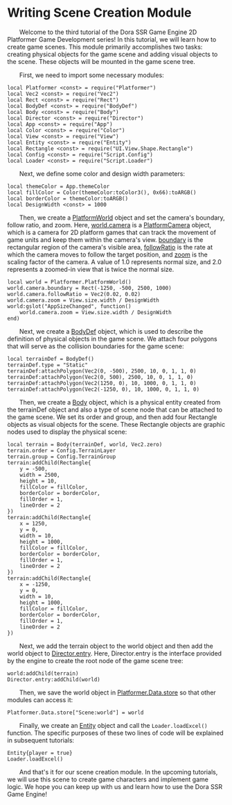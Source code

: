 # Writing Scene Creation Module

&emsp;&emsp;Welcome to the third tutorial of the Dora SSR Game Engine 2D Platformer Game Development series! In this tutorial, we will learn how to create game scenes. This module primarily accomplishes two tasks: creating physical objects for the game scene and adding visual objects to the scene. These objects will be mounted in the game scene tree.

&emsp;&emsp;First, we need to import some necessary modules:

```tl title="Script/Scene.tl"
local Platformer <const> = require("Platformer")
local Vec2 <const> = require("Vec2")
local Rect <const> = require("Rect")
local BodyDef <const> = require("BodyDef")
local Body <const> = require("Body")
local Director <const> = require("Director")
local App <const> = require("App")
local Color <const> = require("Color")
local View <const> = require("View")
local Entity <const> = require("Entity")
local Rectangle <const> = require("UI.View.Shape.Rectangle")
local Config <const> = require("Script.Config")
local Loader <const> = require("Script.Loader")
```

&emsp;&emsp;Next, we define some color and design width parameters:

```tl title="Script/Scene.tl"
local themeColor = App.themeColor
local fillColor = Color(themeColor:toColor3(), 0x66):toARGB()
local borderColor = themeColor:toARGB()
local DesignWidth <const> = 1000
```

&emsp;&emsp;Then, we create a [PlatformWorld](/docs/api/Class/Platformer/PlatformWorld) object and set the camera's boundary, follow ratio, and zoom. Here, [world.camera](/docs/api/Class/Platformer/PlatformWorld#camera) is a [PlatformCamera](/docs/api/Class/Platformer/PlatformCamera) object, which is a camera for 2D platform games that can track the movement of game units and keep them within the camera's view. [boundary](/docs/api/Class/Platformer/PlatformCamera#boundary) is the rectangular region of the camera's visible area, [followRatio](/docs/api/Class/Platformer/PlatformCamera#followratio) is the rate at which the camera moves to follow the target position, and [zoom](/docs/api/Class/Platformer/PlatformCamera#zoom) is the scaling factor of the camera. A value of 1.0 represents normal size, and 2.0 represents a zoomed-in view that is twice the normal size.

```tl title="Script/Scene.tl"
local world = Platformer.PlatformWorld()
world.camera.boundary = Rect(-1250, -500, 2500, 1000)
world.camera.followRatio = Vec2(0.02, 0.02)
world.camera.zoom = View.size.width / DesignWidth
world:gslot("AppSizeChanged", function()
	world.camera.zoom = View.size.width / DesignWidth
end)
```

&emsp;&emsp;Next, we create a [BodyDef](/docs/api/Class/BodyDef) object, which is used to describe the definition of physical objects in the game scene. We attach four polygons that will serve as the collision boundaries for the game scene:

```tl title="Script/Scene.tl"
local terrainDef = BodyDef()
terrainDef.type = "Static"
terrainDef:attachPolygon(Vec2(0, -500), 2500, 10, 0, 1, 1, 0)
terrainDef:attachPolygon(Vec2(0, 500), 2500, 10, 0, 1, 1, 0)
terrainDef:attachPolygon(Vec2(1250, 0), 10, 1000, 0, 1, 1, 0)
terrainDef:attachPolygon(Vec2(-1250, 0), 10, 1000, 0, 1, 1, 0)
```

&emsp;&emsp;Then, we create a [Body](/docs/api/Class/Body) object, which is a physical entity created from the terrainDef object and also a type of scene node that can be attached to the game scene. We set its order and group, and then add four Rectangle objects as visual objects for the scene. These Rectangle objects are graphic nodes used to display the physical scene:

```tl title="Script/Scene.tl"
local terrain = Body(terrainDef, world, Vec2.zero)
terrain.order = Config.TerrainLayer
terrain.group = Config.TerrainGroup
terrain:addChild(Rectangle{
	y = -500,
	width = 2500,
	height = 10,
	fillColor = fillColor,
	borderColor = borderColor,
	fillOrder = 1,
	lineOrder = 2
})
terrain:addChild(Rectangle{
	x = 1250,
	y = 0,
	width = 10,
	height = 1000,
	fillColor = fillColor,
	borderColor = borderColor,
	fillOrder = 1,
	lineOrder = 2
})
terrain:addChild(Rectangle{
	x = -1250,
	y = 0,
	width = 10,
	height = 1000,
	fillColor = fillColor,
	borderColor = borderColor,
	fillOrder = 1,
	lineOrder = 2
})
```

&emsp;&emsp;Next, we add the terrain object to the world object and then add the world object to [Director.entry](/docs/api/Class/Director#entry). Here, Director.entry is the interface provided by the engine to create the root node of the game scene tree:

```tl title="Script/Scene.tl"
world:addChild(terrain)
Director.entry:addChild(world)
```

&emsp;&emsp;Then, we save the world object in [Platformer.Data.store](/docs/api/Class/Platformer/Data#store) so that other modules can access it:

```tl title="Script/Scene.tl"
Platformer.Data.store["Scene:world"] = world
```

&emsp;&emsp;Finally, we create an [Entity](/docs/api/Class/Entity) object and call the `Loader.loadExcel()` function. The specific purposes of these two lines of code will be explained in subsequent tutorials:

```tl title="Script/Scene.tl"
Entity{player = true}
Loader.loadExcel()
```

&emsp;&emsp;And that's it for our scene creation module. In the upcoming tutorials, we will use this scene to create game characters and implement game logic. We hope you can keep up with us and learn how to use the Dora SSR Game Engine!